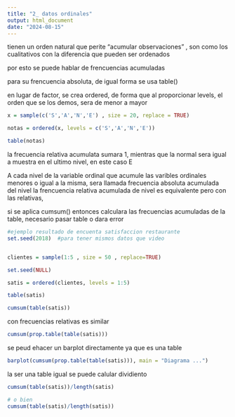 ```yaml
---
title: "2_ datos ordinales"
output: html_document
date: "2024-08-15"
---
```

tienen un orden natural que perite "acumular observaciones" , son como los cualitativos con la diferencia que pueden ser ordenados

por esto se puede hablar de frencuencias acumuladas

para su frencuencia absoluta, de igual forma se usa table()

en lugar de factor, se crea ordered, de forma que al proporcionar levels, el orden que se los demos, sera de menor a mayor

```r
x = sample(c('S','A','N','E') , size = 20, replace = TRUE)

notas = ordered(x, levels = c('S','A','N','E'))

table(notas)
```

la frecuencia relativa acumulata sumara 1, mientras que la normal sera igual a muestra en el ultimo nivel, en este caso E

A cada nivel de la variable ordinal que acumule las varibles ordinales menores o igual a la misma, sera llamada frecuencia absoluta acumulada del nivel 
la frencuencia relativa acumulada de nivel es equivalente pero con las relativas,

si se aplica cumsum() entonces calculara las frecuencias acumuladas de la table, necesario pasar table o dara error

```r
#ejemplo resultado de encuenta satisfaccion restaurante
set.seed(2018)  #para tener mismos datos que video


clientes = sample(1:5 , size = 50 , replace=TRUE)

set.seed(NULL)

satis = ordered(clientes, levels = 1:5)

table(satis)

cumsum(table(satis))

```


con frecuencias relativas es similar

```r
cumsum(prop.table(table(satis)))

```


se peud ehacer un barplot directamente ya que es una table

```r
barplot(cumsum(prop.table(table(satis))), main = "Diagrama ...")
```

la ser una table igual se puede calular dividiento

```r
cumsum(table(satis))/length(satis)

# o bien
cumsum(table(satis)/length(satis))

```












